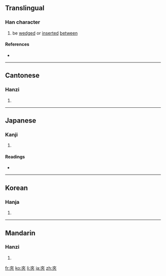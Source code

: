 {{see|夹}}
==Translingual==

===Han character===
{{Han char|rn=37|rad=大|as=04|sn=7|four=4003<sub>8</sub>|canj=大人人 (KOO)}}

# be [[wedge]]d or [[insert]]ed [[between]]

====References====
* {{Han ref|kx=0250.100|dkj=05867|dj=0509.200|hdz=10529.180|uh=593E|ud=22846|bh=A7A8|bd=42920}}

----

==Cantonese==

===Hanzi===
{{yue-hanzi|jyut=|y=gaap3}}

# {{defn|Cantonese}}

----

==Japanese==

===Kanji===
{{ja-kanji|grade=|rs=大04}}

# {{defn|Japanese}}

====Readings====
* {{ja-readings|on=[[こう]] (kō), [[きょう]] (kyō)|kun=[[はさむ]] (hasamu)}}

----

==Korean==

===Hanja===
{{ko-hanja|hangeul=협|rv=hyeop|mr=hyŏp}}

# {{defn|Korean}}

----

==Mandarin==

===Hanzi===
{{cmn-hanzi|sim=夹|pin=[[jiā]] ([[jia1]])|wg=chia<sup>1</sup>}}

# {{defn|Mandarin}}

[[fr:夾]]
[[ko:夾]]
[[li:夾]]
[[ja:夾]]
[[zh:夾]]